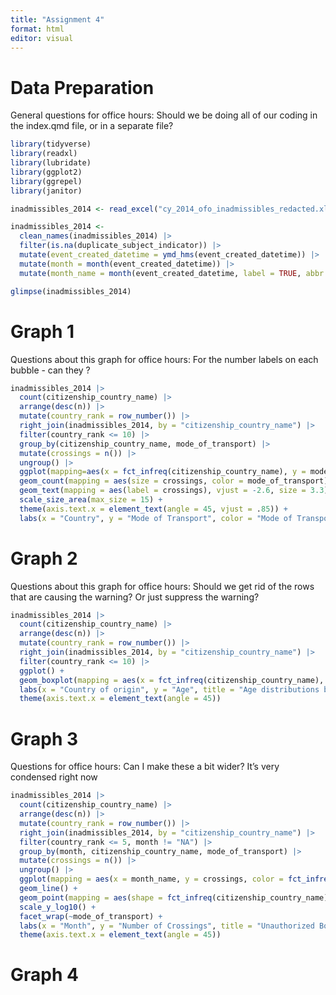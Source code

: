 ```yaml
---
title: "Assignment 4"
format: html
editor: visual
---
```


# Data Preparation

General questions for office hours: Should we be doing all of our coding in the index.qmd file, or in a separate file?

```r
library(tidyverse)
library(readxl)
library(lubridate)
library(ggplot2)
library(ggrepel)
library(janitor)

inadmissibles_2014 <- read_excel("cy_2014_ofo_inadmissibles_redacted.xlsx")

inadmissibles_2014 <-
  clean_names(inadmissibles_2014) |>
  filter(is.na(duplicate_subject_indicator)) |>
  mutate(event_created_datetime = ymd_hms(event_created_datetime)) |>
  mutate(month = month(event_created_datetime)) |>
  mutate(month_name = month(event_created_datetime, label = TRUE, abbr = FALSE))

glimpse(inadmissibles_2014)

```

# Graph 1

Questions about this graph for office hours: For the number labels on each bubble - can they ?

```r
inadmissibles_2014 |>
  count(citizenship_country_name) |>
  arrange(desc(n)) |>
  mutate(country_rank = row_number()) |>
  right_join(inadmissibles_2014, by = "citizenship_country_name") |>
  filter(country_rank <= 10) |>
  group_by(citizenship_country_name, mode_of_transport) |>
  mutate(crossings = n()) |>
  ungroup() |>
  ggplot(mapping=aes(x = fct_infreq(citizenship_country_name), y = mode_of_transport)) +
  geom_count(mapping = aes(size = crossings, color = mode_of_transport)) +
  geom_text(mapping = aes(label = crossings), vjust = -2.6, size = 3.3) +
  scale_size_area(max_size = 15) + 
  theme(axis.text.x = element_text(angle = 45, vjust = .85)) + 
  labs(x = "Country", y = "Mode of Transport", color = "Mode of Transport", size = "Number of Crossings", title = "Counts of Unauthorized Border Crossings by Country of Origin and\nMode of Transport") 

```

# Graph 2

Questions about this graph for office hours: Should we get rid of the rows that are causing the warning? Or just suppress the warning?

```r
inadmissibles_2014 |>
  count(citizenship_country_name) |>
  arrange(desc(n)) |>
  mutate(country_rank = row_number()) |>
  right_join(inadmissibles_2014, by = "citizenship_country_name") |>
  filter(country_rank <= 10) |>
  ggplot() +
  geom_boxplot(mapping = aes(x = fct_infreq(citizenship_country_name), y = age_at_event_creation_time)) +
  labs(x = "Country of origin", y = "Age", title = "Age distributions by country of origin") +
  theme(axis.text.x = element_text(angle = 45))

```

# Graph 3

Questions for office hours: Can I make these a bit wider? It's very condensed right now

```r

inadmissibles_2014 |>
  count(citizenship_country_name) |>
  arrange(desc(n)) |>
  mutate(country_rank = row_number()) |>
  right_join(inadmissibles_2014, by = "citizenship_country_name") |>
  filter(country_rank <= 5, month != "NA") |>
  group_by(month, citizenship_country_name, mode_of_transport) |>
  mutate(crossings = n()) |>
  ungroup() |>
  ggplot(mapping = aes(x = month_name, y = crossings, color = fct_infreq(citizenship_country_name), group = citizenship_country_name)) +
  geom_line() +
  geom_point(mapping = aes(shape = fct_infreq(citizenship_country_name))) +
  scale_y_log10() +
  facet_wrap(~mode_of_transport) +
  labs(x = "Month", y = "Number of Crossings", title = "Unauthorized Border Crossings by Month, Country, and Mode of Transport", color = "Country of Origin", shape = "Country of Origin") +
  theme(axis.text.x = element_text(angle = 45))


```

# Graph 4

```r


```
